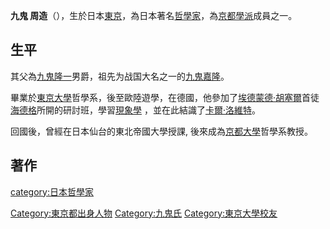 '''九鬼 周造'''（{{bd|1888年|2月15日|1941年|5月6日|}}），生於日本[[東京|東京]]，為日本著名[[哲學家|哲學家]]，為[[京都學派|京都學派]]成員之一。

==生平==
其父為[[九鬼隆一|九鬼隆一]]男爵，祖先为战国大名之一的[[九鬼嘉隆|九鬼嘉隆]]。

畢業於[[東京大學|東京大學]]哲學系，後至歐陸遊學，在德國，他參加了[[埃德蒙德·胡塞爾|埃德蒙德·胡塞爾]]首徒[[马丁·海德格尔|海德格]]所開的研討班，學習[[現象學|現象學]]  ，並在此結識了[[卡爾·洛維特|卡爾·洛維特]]。

回國後，曾經在日本仙台的東北帝國大學授課, 後來成為[[京都大學|京都大學]]哲學系教授。

==著作==
{{Authority control}}
{{Japan-bio-stub}}
{{DEFAULTSORT:Kuki Shūzō}}
[[Category:東京都出身人物|Category:東京都出身人物]]
[[category:日本哲學家|category:日本哲學家]]
[[Category:九鬼氏|Category:九鬼氏]]
[[Category:東京大學校友|Category:東京大學校友]]